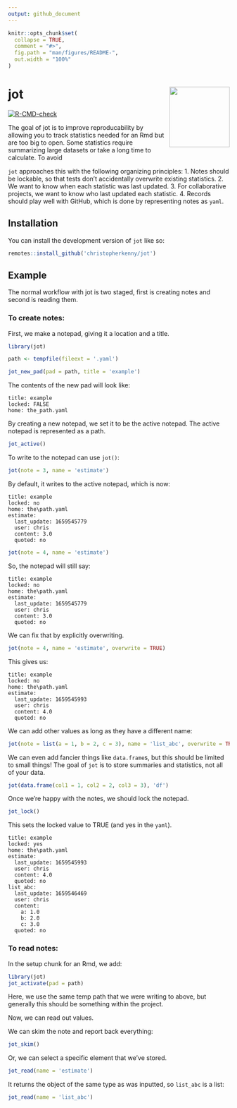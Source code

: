 ```yaml
---
output: github_document
---
```


<!-- README.md is generated from README.Rmd. Please edit that file -->

```r
knitr::opts_chunk$set(
  collapse = TRUE,
  comment = "#>",
  fig.path = "man/figures/README-",
  out.width = "100%"
)
```

# jot <img src="man/figures/logo.png" align="right" height="137" />

<!-- badges: start -->
[![R-CMD-check](https://github.com/christopherkenny/jot/actions/workflows/R-CMD-check.yaml/badge.svg)](https://github.com/christopherkenny/jot/actions/workflows/R-CMD-check.yaml)
<!-- badges: end -->

The goal of jot is to improve reproducability by allowing you to track statistics needed for an Rmd but are too big to open.
Some statistics require summarizing large datasets or take a long time to calculate.
To avoid 

`jot` approaches this with the following organizing principles:
1. Notes should be lockable, so that tests don't accidentally overwrite existing statistics.
2. We want to know when each statistic was last updated.
3. For collaborative projects, we want to know who last updated each statistic.
4. Records should play well with GitHub, which is done by representing notes as `yaml`.

## Installation

You can install the development version of `jot` like so:

``` r
remotes::install_github('christopherkenny/jot')
```

## Example

The normal workflow with jot is two staged, first is creating notes and second is reading them.


### To create notes:

First, we make a notepad, giving it a location and a title.
```r
library(jot)

path <- tempfile(fileext = '.yaml')

jot_new_pad(pad = path, title = 'example')
```

The contents of the new pad will look like:

```verbatim
title: example
locked: FALSE
home: the_path.yaml
```

By creating a new notepad, we set it to be the active notepad. 
The active notepad is represented as a path.

```r
jot_active()
```

To write to the notepad can use `jot()`:

```r
jot(note = 3, name = 'estimate')
```

By default, it writes to the active notepad, which is now:

```verbatim
title: example
locked: no
home: the\path.yaml
estimate:
  last_update: 1659545779
  user: chris
  content: 3.0
  quoted: no
```

```r
jot(note = 4, name = 'estimate')
```

So, the notepad will still say:

```verbatim
title: example
locked: no
home: the\path.yaml
estimate:
  last_update: 1659545779
  user: chris
  content: 3.0
  quoted: no
```

We can fix that by explicitly overwriting.

```r
jot(note = 4, name = 'estimate', overwrite = TRUE)
```

This gives us:

```verbatim
title: example
locked: no
home: the\path.yaml
estimate:
  last_update: 1659545993
  user: chris
  content: 4.0
  quoted: no
```

We can add other values as long as they have a different name:

```r
jot(note = list(a = 1, b = 2, c = 3), name = 'list_abc', overwrite = TRUE)
```

We can even add fancier things like `data.frame`s, but this should be limited to small things!
The goal of `jot` is to store summaries and statistics, not all of your data.

```r
jot(data.frame(col1 = 1, col2 = 2, col3 = 3), 'df')
```

Once we're happy with the notes, we should lock the notepad.

```r
jot_lock()
```

This sets the locked value to TRUE (and yes in the `yaml`).

```verbatim
title: example
locked: yes
home: the\path.yaml
estimate:
  last_update: 1659545993
  user: chris
  content: 4.0
  quoted: no
list_abc:
  last_update: 1659546469
  user: chris
  content:
    a: 1.0
    b: 2.0
    c: 3.0
  quoted: no
```


### To read notes:

In the setup chunk for an Rmd, we add:
```r
library(jot)
jot_activate(pad = path)
```

Here, we use the same temp path that we were writing to above, but generally this should be something within the project.

Now, we can read out values.

We can skim the note and report back everything:

```r
jot_skim()
```
Or, we can select a specific element that we've stored.

```r
jot_read(name = 'estimate')
```

It returns the object of the same type as was inputted, so `list_abc` is a list:

```r
jot_read(name = 'list_abc')
```

